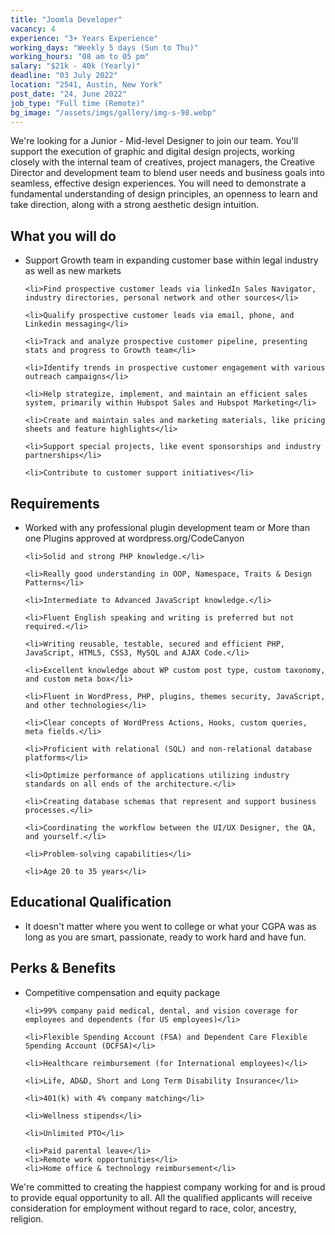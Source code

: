 ```yaml
---
title: "Joomla Developer"
vacancy: 4
experience: "3+ Years Experience"
working_days: "Weekly 5 days (Sun to Thu)"
working_hours: "08 am to 05 pm"
salary: "$21k - 40k (Yearly)"
deadline: "03 July 2022"
location: "2541, Austin, New York"
post_date: "24, June 2022"
job_type: "Full time (Remote)"
bg_image: "/assets/imgs/gallery/img-s-98.webp"
---
```



We're looking for a Junior - Mid-level Designer to join our team. 
You'll support the execution of graphic and digital design projects, working closely with the internal team of creatives, project managers, 
the Creative Director and development team to blend user needs and business goals into seamless, effective design experiences. 
You will need to demonstrate a fundamental understanding of design principles, an openness to learn and take direction, along with a strong aesthetic design intuition.

<div className="info_content mt-[35px]">

  <h2 >What you will do</h2>
  <ul >
    <li>Support Growth team in expanding customer base within legal industry as well as new markets</li>

    <li>Find prospective customer leads via linkedIn Sales Navigator, industry directories, personal network and other sources</li>

    <li>Qualify prospective customer leads via email, phone, and Linkedin messaging</li>

    <li>Track and analyze prospective customer pipeline, presenting stats and progress to Growth team</li>

    <li>Identify trends in prospective customer engagement with various outreach campaigns</li>

    <li>Help strategize, implement, and maintain an efficient sales system, primarily within Hubspot Sales and Hubspot Marketing</li>

    <li>Create and maintain sales and marketing materials, like pricing sheets and feature highlights</li>

    <li>Support special projects, like event sponsorships and industry partnerships</li>

    <li>Contribute to customer support initiatives</li>
  </ul>

</div>

<div className="info_content mt-[35px]">
  <h2 >Requirements</h2>
  <ul >
    <li>Worked with any professional plugin development team or More than one Plugins approved at wordpress.org/CodeCanyon</li>

    <li>Solid and strong PHP knowledge.</li>

    <li>Really good understanding in OOP, Namespace, Traits & Design Patterns</li>

    <li>Intermediate to Advanced JavaScript knowledge.</li>

    <li>Fluent English speaking and writing is preferred but not required.</li>

    <li>Writing reusable, testable, secured and efficient PHP, JavaScript, HTML5, CSS3, MySQL and AJAX Code.</li>

    <li>Excellent knowledge about WP custom post type, custom taxonomy, and custom meta box</li>

    <li>Fluent in WordPress, PHP, plugins, themes security, JavaScript, and other technologies</li>

    <li>Clear concepts of WordPress Actions, Hooks, custom queries, meta fields.</li>

    <li>Proficient with relational (SQL) and non-relational database platforms</li>

    <li>Optimize performance of applications utilizing industry standards on all ends of the architecture.</li>

    <li>Creating database schemas that represent and support business processes.</li>
    
    <li>Coordinating the workflow between the UI/UX Designer, the QA, and yourself.</li>

    <li>Problem-solving capabilities</li>

    <li>Age 20 to 35 years</li>
  </ul>
</div>

<div className="info_content mt-[35px]">
  <h2 >Educational Qualification</h2>
  <ul >
    <li>It doesn't matter where you went to college or what your CGPA was as long as you are smart, passionate, ready to work hard and have fun.</li>
  </ul>
</div>


<div className="info_content mt-[35px]">
  <h2>Perks & Benefits</h2>
  <ul>
    <li>Competitive compensation and equity package</li>

    <li>99% company paid medical, dental, and vision coverage for employees and dependents (for US employees)</li>

    <li>Flexible Spending Account (FSA) and Dependent Care Flexible Spending Account (DCFSA)</li>

    <li>Healthcare reimbursement (for International employees)</li>

    <li>Life, AD&D, Short and Long Term Disability Insurance</li>

    <li>401(k) with 4% company matching</li>

    <li>Wellness stipends</li>

    <li>Unlimited PTO</li>

    <li>Paid parental leave</li>
    <li>Remote work opportunities</li>
    <li>Home office & technology reimbursement</li>
  </ul>
</div>

<div className="pt-[33px]">
  We're committed to creating the happiest company working for and is proud to provide equal opportunity to all. 
  All the qualified applicants will receive consideration for employment without regard to race, color, ancestry, religion.
</div>
